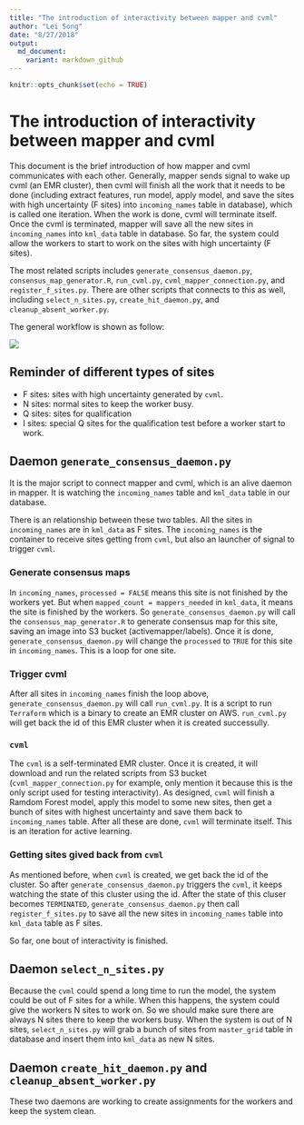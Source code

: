 ```yaml
---
title: "The introduction of interactivity between mapper and cvml"
author: "Lei Song"
date: "8/27/2018"
output:
  md_document:
    variant: markdown_github
---
```


```r
knitr::opts_chunk$set(echo = TRUE)
```

# The introduction of interactivity between mapper and cvml

This document is the brief introduction of how mapper and cvml communicates with each other. Generally, mapper sends signal to wake up cvml (an EMR cluster), then cvml will finish all the work that it needs to be done (including extract features, run model, apply model, and save the sites with high uncertainty (F sites) into `incoming_names` table in database), which is called one iteration. When the work is done, cvml will terminate itself. Once the cvml is terminated, mapper will save all the new sites in `incoming_names` into `kml_data` table in database. So far, the system could allow the workers to start to work on the sites with high uncertainty (F sites).

The most related scripts includes `generate_consensus_daemon.py`, `consensus_map_generator.R`, `run_cvml.py`, `cvml_mapper_connection.py`, and `register_f_sites.py`. There are other scripts that connects to this as well, including `select_n_sites.py`, `create_hit_daemon.py`, and `cleanup_absent_worker.py`. 

The general workflow is shown as follow:

![](interactivity.png?raw=true)

## Reminder of different types of sites

- F sites: sites with high uncertainty generated by `cvml`.
- N sites: normal sites to keep the worker busy.
- Q sites: sites for qualification
- I sites: special Q sites for the qualification test before a worker start to work.

## Daemon `generate_consensus_daemon.py`

It is the major script to connect mapper and cvml, which is an alive daemon in mapper. It is watching the `incoming_names` table and `kml_data` table in our database. 

There is an relationship between these two tables. All the sites in `incoming_names` are in `kml_data` as F sites. The `incoming_names` is the container to receive sites getting from `cvml`, but also an launcher of signal to trigger `cvml`. 

### Generate consensus maps

In `incoming_names`, `processed = FALSE` means this site is not finished by the workers yet. But when `mapped_count = mappers_needed` in `kml_data`, it means the site is finished by the workers. So `generate_consensus_daemon.py` will call the `consensus_map_generator.R` to generate consensus map for this site, saving an image into S3 bucket (activemapper/labels). Once it is done, `generate_consensus_daemon.py` will change the `processed` to `TRUE` for this site in `incoming_names`. This is a loop for one site. 

### Trigger cvml

After all sites in `incoming_names` finish the loop above, `generate_consensus_daemon.py` will call `run_cvml.py`. It is a script to run `Terraform` which is a binary to create an EMR cluster on AWS. `run_cvml.py` will get back the id of this EMR cluster when it is created successully.

### `cvml`

The `cvml` is a self-terminated EMR cluster. Once it is created, it will download and run the related scripts from S3 bucket (`cvml_mapper_connection.py` for example, only mention it because this is the only script used for testing interactivity). As designed, `cvml` will finish a Ramdom Forest model, apply this model to some new sites, then get a bunch of sites with highest uncertainty and save them back to `incoming_names` table. After all these are done, `cvml` will terminate itself. This is an iteration for active learning.

### Getting sites gived back from `cvml`

As mentioned before, when `cvml` is created, we get back the id of the cluster. So after `generate_consensus_daemon.py` triggers the `cvml`, it keeps watching the state of this cluster using the id. After the state of this cluser becomes `TERMINATED`, `generate_consensus_daemon.py` then call `register_f_sites.py` to save all the new sites in `incoming_names` table into `kml_data` table as F sites.

So far, one bout of interactivity is finished.

## Daemon `select_n_sites.py`

Because the `cvml` could spend a long time to run the model, the system could be out of F sites for a while. When this happens, the system could give the workers N sites to work on. So we should make sure there are always N sites there to keep the workers busy. When the system is out of N sites, `select_n_sites.py` will grab a bunch of sites from `master_grid` table in database and insert them into `kml_data` as new N sites.

## Daemon `create_hit_daemon.py` and `cleanup_absent_worker.py`

These two daemons are working to create assignments for the workers and keep the system clean. 


